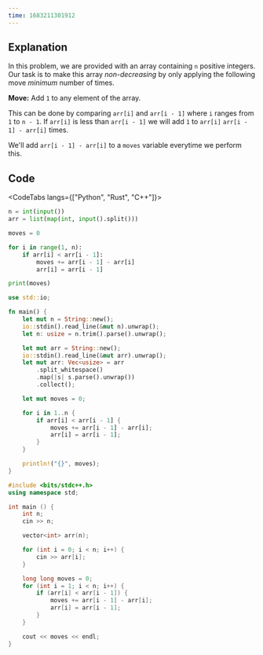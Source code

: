 ---
time: 1683211301912
---

## Explanation

In this problem, we are provided with an array containing `n` positive integers. Our task is to make this array _non-decreasing_ by only applying the following move _minimum_ number of times.

**Move:** Add `1` to any element of the array.

This can be done by comparing `arr[i]` and `arr[i - 1]` where `i` ranges from `1` to `n - 1`.
If `arr[i]` is less than `arr[i - 1]` we will add `1` to `arr[i]` `arr[i - 1] - arr[i]` times.

We'll add `arr[i - 1] - arr[i]` to a `moves` variable everytime we perform this.

## Code

<CodeTabs langs={["Python", "Rust", "C++"]}>

```python
n = int(input())
arr = list(map(int, input().split()))

moves = 0

for i in range(1, n):
    if arr[i] < arr[i - 1]:
        moves += arr[i - 1] - arr[i]
        arr[i] = arr[i - 1]

print(moves)
```

```rust
use std::io;

fn main() {
    let mut n = String::new();
    io::stdin().read_line(&mut n).unwrap();
    let n: usize = n.trim().parse().unwrap();

    let mut arr = String::new();
    io::stdin().read_line(&mut arr).unwrap();
    let mut arr: Vec<usize> = arr
        .split_whitespace()
        .map(|s| s.parse().unwrap())
        .collect();

    let mut moves = 0;

    for i in 1..n {
        if arr[i] < arr[i - 1] {
            moves += arr[i - 1] - arr[i];
            arr[i] = arr[i - 1];
        }
    }

    println!("{}", moves);
}
```

```cpp
#include <bits/stdc++.h>
using namespace std;

int main () {
    int n;
    cin >> n;

    vector<int> arr(n);

    for (int i = 0; i < n; i++) {
        cin >> arr[i];
    }

    long long moves = 0;
    for (int i = 1; i < n; i++) {
        if (arr[i] < arr[i - 1]) {
            moves += arr[i - 1] - arr[i];
            arr[i] = arr[i - 1];
        }
    }

    cout << moves << endl;
}
```

</CodeTabs>
